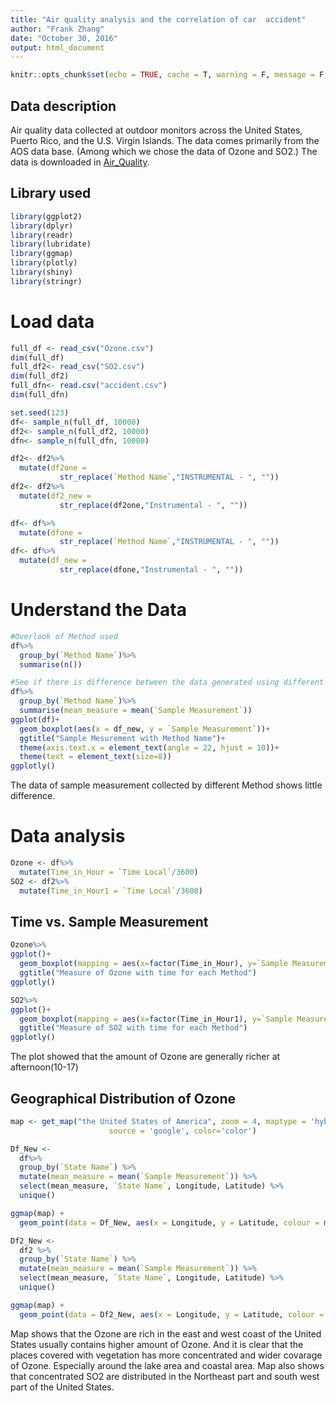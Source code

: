 ```yaml
---
title: "Air quality analysis and the correlation of car  accident"
author: "Frank Zhang"
date: "October 30, 2016"
output: html_document
---
```


```r
knitr::opts_chunk$set(echo = TRUE, cache = T, warning = F, message = F, cache.lazy = FALSE)
```

## Data description
Air quality data collected at outdoor monitors across the United States, Puerto Rico, and the U.S. Virgin Islands. The data comes primarily from the AOS data base. (Among which we chose the data of Ozone and SO2.) The data is downloaded in
[Air_Quality](https://aqsdr1.epa.gov/aqsweb/aqstmp/airdata/download_files.html#Raw).


## Library used
```r
library(ggplot2)
library(dplyr)
library(readr)
library(lubridate)
library(ggmap)
library(plotly)
library(shiny)
library(stringr)
```


# Load data

```r
full_df <- read_csv("Ozone.csv")
dim(full_df)
full_df2<- read_csv("SO2.csv")
dim(full_df2)
full_dfn<- read.csv("accident.csv")
dim(full_dfn)
```

```r
set.seed(123)
df<- sample_n(full_df, 10000)
df2<- sample_n(full_df2, 10000)
dfn<- sample_n(full_dfn, 10000)
```

```r
df2<- df2%>%
  mutate(df2one = 
           str_replace(`Method Name`,"INSTRUMENTAL - ", ""))
df2<- df2%>%
  mutate(df2_new = 
           str_replace(df2one,"Instrumental - ", ""))

df<- df%>%
  mutate(dfone = 
           str_replace(`Method Name`,"INSTRUMENTAL - ", ""))
df<- df%>%
  mutate(df_new = 
           str_replace(dfone,"Instrumental - ", ""))

```

# Understand the Data
```r
#Overlook of Method used
df%>%
  group_by(`Method Name`)%>%
  summarise(n())
```

```r
#See if there is difference between the data generated using different Method.
df%>%
  group_by(`Method Name`)%>%
  summarise(mean_measure = mean(`Sample Measurement`))
ggplot(df)+
  geom_boxplot(aes(x = df_new, y = `Sample Measurement`))+
  ggtitle("Sample Mesurement with Method Name")+
  theme(axis.text.x = element_text(angle = 22, hjust = 10))+
  theme(text = element_text(size=8))
ggplotly()
```

The data of sample measurement collected by different Method shows little difference. 

# Data analysis
```r
Ozone <- df%>%
  mutate(Time_in_Hour = `Time Local`/3600)
SO2 <- df2%>%
  mutate(Time_in_Hour1 = `Time Local`/3600)
```

## Time vs. Sample Measurement
```r
Ozone%>%
ggplot()+
  geom_boxplot(mapping = aes(x=factor(Time_in_Hour), y=`Sample Measurement`)) +
  ggtitle("Measure of Ozone with time for each Method")
ggplotly()
```

```r
SO2%>%
ggplot()+
  geom_boxplot(mapping = aes(x=factor(Time_in_Hour1), y=`Sample Measurement`)) +
  ggtitle("Measure of SO2 with time for each Method")
ggplotly()
```
The plot showed that the amount of Ozone are generally richer at afternoon(10-17)

## Geographical Distribution of Ozone
```r
map <- get_map("the United States of America", zoom = 4, maptype = 'hybrid',
                      source = 'google', color='color')

Df_New <- 
  df%>%
  group_by(`State Name`) %>%
  mutate(mean_measure = mean(`Sample Measurement`)) %>%
  select(mean_measure, `State Name`, Longitude, Latitude) %>%
  unique()

ggmap(map) + 
  geom_point(data = Df_New, aes(x = Longitude, y = Latitude, colour = mean_measure), size = 3, alpha = 0.5)

Df2_New <- 
  df2 %>%
  group_by(`State Name`) %>%
  mutate(mean_measure = mean(`Sample Measurement`)) %>%
  select(mean_measure, `State Name`, Longitude, Latitude) %>%
  unique()

ggmap(map) + 
  geom_point(data = Df2_New, aes(x = Longitude, y = Latitude, colour = mean_measure), size = 3, alpha = 0.5)
```
Map shows that the Ozone are rich in the east and west coast of the United States usually contains higher amount of Ozone. And it is clear that the places covered with vegetation has more concentrated and wider covarage of Ozone. Especially around the lake area and coastal area.
Map also shows that concentrated SO2 are distributed in the Northeast part and south west part of the United States. 